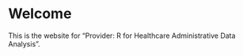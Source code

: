 # Welcome {.unnumbered}

This is the website for “Provider: R for Healthcare Administrative Data Analysis”.